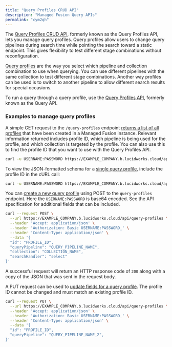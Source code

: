 ```yaml
---
title: "Query Profiles CRUD API"
description: "Managed Fusion Query APIs"
permalink: "cym2qh"
---
```


The [Query Profiles CRUD API](?open-api=true#/operations/getStatus_3), formerly known as the Query Profiles API, lets you manage query profiles. Query profiles allow users to change query pipelines during search time while pointing the search toward a static endpoint. This gives flexibility to test different stage combinations without reconfiguration.

[Query profiles](/managed-fusion/5.9/qsrh89/query-profiles) are the way you select which pipeline and collection combination to use when querying. You can use different pipelines with the same collection to test different stage combinations. Another way profiles can be used is to switch to another pipeline to allow different search results for special occasions.

To run a query through a query profile, use the [Query Profiles API](/managed-fusion/5.9/eqky5t/query-profiles-api), formerly known as the Query API.

### Examples to manage query profiles

A simple GET request to the `/query-profiles` endpoint [returns a list of all profiles](?open-api=true#/operations/getAllEntities) that have been created in a Managed Fusion instance. Relevant information returned includes profile ID, which pipeline is being used for the profile, and which collection is targeted by the profile. You can also use this to find the profile ID that you want to use with the Query Profiles API.

```sh
curl -u USERNAME:PASSWORD https://EXAMPLE_COMPANY.b.lucidworks.cloud/api/query-profiles
```

To view the JSON-formatted schema for a [single query profile](?open-api=true#/operations/getEntity), include the profile ID in the cURL call:

```sh
curl -u USERNAME:PASSWORD https://EXAMPLE_COMPANY.b.lucidworks.cloud/api/query-profiles/PROFILE_ID
```

You can [create a new query profile](?open-api=true#/operations/createEntity) using POST to the `query-profiles` endpoint. Here the `USERNAME:PASSWORD` is base64 encoded. See the API specification for additional fields that can be included.

```sh
curl --request POST \
  --url https://EXAMPLE_COMPANY.b.lucidworks.cloud/api/query-profiles \
  --header 'Accept: application/json' \
  --header 'Authorization: Basic USERNAME:PASSWORD_' \
  --header 'Content-Type: application/json' \
  --data '{
  "id": "PROFILE_ID",
  "queryPipeline": "QUERY_PIPELINE_NAME",
  "collection": "COLLECTION_NAME",
  "searchHandler": "select"
}'
```

A successful request will return an HTTP response code of `200` along with a copy of the JSON that was sent in the request body.

A PUT request can be used to [update fields for a query profile](?open-api=true#/operations/updateEntity). The profile ID cannot be changed and must match an existing profile ID.

```sh
curl --request PUT \
  --url https://EXAMPLE_COMPANY.b.lucidworks.cloud/api/query-profiles \
  --header 'Accept: application/json' \
  --header 'Authorization: Basic USERNAME:PASSWORD_' \
  --header 'Content-Type: application/json' \
  --data '{
  "id": "PROFILE_ID",
  "queryPipeline": "QUERY_PIPELINE_NAME_2",
}'
```